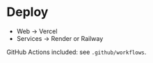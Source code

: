 # Deploy

- Web → Vercel
- Services → Render or Railway

GitHub Actions included: see `.github/workflows`.
